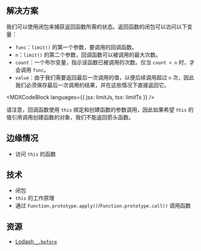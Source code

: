 

## 解决方案

我们可以使用闭包来捕获返回函数所需的状态。返回函数的闭包可以访问以下变量：

* `func`：`limit()` 的第一个参数，要调用的回调函数。
* `n`：`limit()` 的第二个参数，回调函数可以被调用的最大次数。
* `count`：一个布尔变量，指示该函数已被调用的次数。仅当 `count < n` 时，才会调用 `func`。
* `value`：由于我们需要返回最后一次调用的值，以便后续调用超过 `n` 次，因此我们必须保存最后一次调用的结果，并在这些情况下直接返回它。

<MDXCodeBlock languages={{ jsx: limitJs, tsx: limitTs }} />

请注意，回调函数使用 `this` 绑定和创建函数的参数调用，因此如果希望 `this` 的值引用调用创建函数的对象，我们不能返回箭头函数。

## 边缘情况

* 访问 `this` 的函数

## 技术

* 闭包
* `this` 的工作原理
* 通过 `Function.prototype.apply()`/`Function.prototype.call()` 调用函数

## 资源

* [Lodash `_.before`](https://lodash.com/docs/4.17.15#before)
